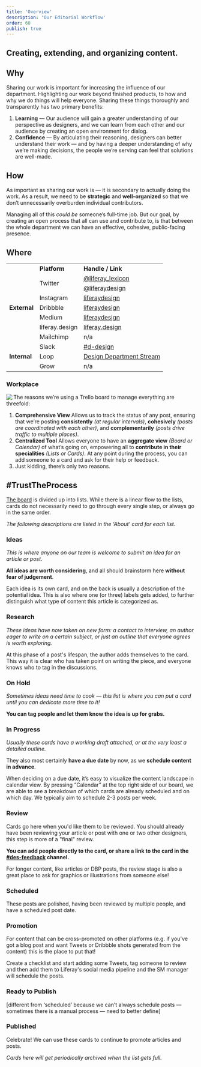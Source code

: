 ```yaml
---
title: 'Overview'
description: 'Our Editorial Workflow'
order: 60
publish: true
---
```


## Creating, extending, and organizing content.


## Why

Sharing our work is important for increasing the influence of our department. Highlighting our work beyond finished products, to how and why we do things will help everyone. Sharing these things thoroughly and transparently has two primary benefits:

1. **Learning** — Our audience will gain a greater understanding of our perspective as designers, and we can learn from each other and our audience by creating an open environment for dialog.
2. **Confidence** — By articulating their reasoning, designers can better understand their work — and by having a deeper understanding of why we’re making decisions, the people we’re serving can feel that solutions are well-made. 


## How

As important as sharing our work is — it is secondary to actually doing the work. As a result, we need to be **strategic** and **well-organized** so that we don’t unnecessarily overburden individual contributors.

Managing all of this _could be_ someone’s full-time job. But our goal, by creating an open process that all can use and contribute to, is that between the whole department we can have an effective, cohesive, public-facing presence.


## Where

<table>
  <tr>
   <td>
   </td>
   <td><strong>Platform</strong>
   </td>
   <td><strong>Handle / Link</strong>
   </td>
  </tr>
  <tr>
   <td rowspan="7" ><strong>External</strong>
   </td>
   <td rowspan="2" >Twitter
   </td>
   <td><a href="http://twitter.com/liferay_lexicon">@liferay_lexicon</a>
   </td>
  </tr>
  <tr>
   <td><a href="https://twitter.com/liferaydesign">@liferaydesign</a>
   </td>
  </tr>
  <tr>
   <td>Instagram
   </td>
   <td><a href="http://instagram.com/liferaydesign">liferaydesign</a>
   </td>
  </tr>
  <tr>
   <td>Dribbble
   </td>
   <td><a href="http://dribbble.com/liferay">liferaydesign</a>
   </td>
  </tr>
  <tr>
   <td>Medium
   </td>
   <td><a href="https://www.medium.com/liferaydesign">liferaydesign</a>
   </td>
  </tr>
  <tr>
   <td>liferay.design
   </td>
   <td><a href="https://liferay.design">liferay.design</a>
   </td>
  </tr>
  <tr>
   <td>Mailchimp
   </td>
   <td>n/a
   </td>
  </tr>
  <tr>
   <td rowspan="3" ><strong>Internal</strong>
   </td>
   <td>Slack
   </td>
   <td><a href="https://liferay.slack.com/messages/CL4FSBYE4">#d-design</a>
   </td>
  </tr>
  <tr>
   <td>Loop
   </td>
   <td><a href="https://loop.liferay.com/web/guest/home/-/loop/departments/_Design">Design Department Stream</a>
   </td>
  </tr>
  <tr>
   <td>Grow
   </td>
   <td>n/a
   </td>
  </tr>
</table>


### Workplace


<Image margin="4rem auto" align="left" size="large" src="/images/handbook/share/trello-board.png" caption={caption} />



The reasons we’re using a Trello board to manage everything are threefold:



1. **Comprehensive View**
    Allows us to track the status of any post, ensuring that we’re posting **consistently** _(at regular intervals)_, **cohesively** _(posts are coordinated with each other)_, and **complementarily** _(posts drive traffic to multiple places)_.
2. **Centralized Tool**
    Allows everyone to have an **aggregate view** _(Board or Calendar)_ of what’s going on, empowering all to **contribute in their specialities** _(Lists or Cards)_. At any point during the process, you can add someone to a card and ask for their help or feedback.
3. Just kidding, there’s only two reasons.


## #TrustTheProcess

[The board](https://trello.com/b/CjHnF2Zs/editorial-calendar) is divided up into lists. While there is a linear flow to the lists, cards do not necessarily need to go through every single step, or always go in the same order.

_The following descriptions are listed in the ‘About’ card for each list._


### Ideas

_This is where anyone on our team is welcome to submit an idea for an article or post._

**All ideas are worth considering**, and all should brainstorm here **without fear of judgement**.

Each idea is its own card, and on the back is usually a description of the potential idea. This is also where one (or three) labels gets added, to further distinguish what type of content this article is categorized as.


### Research

_These ideas have now taken on new form: a contact to interview, an author eager to write on a certain subject, or just an outline that everyone agrees is worth exploring._

At this phase of a post's lifespan, the author adds themselves to the card. This way it is clear who has taken point on writing the piece, and everyone knows who to tag in the discussions.


### On Hold

_Sometimes ideas need time to cook — this list is where you can put a card until you can dedicate more time to it!_

**You can tag people and let them know the idea is up for grabs.**


### In Progress

_Usually these cards have a working draft attached, or at the very least a detailed outline._

They also most certainly **have a due date** by now, as we **schedule content in advance**.

When deciding on a due date, it’s easy to visualize the content landscape in calendar view. By pressing “Calendar” at the top right side of our board, we are able to see a breakdown of which cards are already scheduled and on which day. We typically aim to schedule 2-3 posts per week.


### Review

Cards go here when you'd like them to be reviewed. You should already have been reviewing your article or post with one or two other designers, this step is more of a "final" review.

**You can add people directly to the card, or share a link to the card in the [#des-feedback](https://liferay.slack.com/messages/CLARSSP9D) channel.**

For longer content, like articles or DBP posts, the review stage is also a great place to ask for graphics or illustrations from someone else!


### Scheduled

These posts are polished, having been reviewed by multiple people, and have a scheduled post date.


### Promotion

For content that can be cross-promoted on other platforms (e.g. if you've got a blog post and want Tweets or Dribbble shots generated from the content) this is the place to put that!

Create a checklist and start adding some Tweets, tag someone to review and then add them to Liferay's social media pipeline and the SM manager will schedule the posts.


### Ready to Publish

[different from ‘scheduled’ because we can’t always schedule posts — sometimes there is a manual process — need to better define]


### Published

Celebrate! We can use these cards to continue to promote articles and posts.

_Cards here will get periodically archived when the list gets full._
